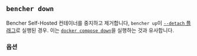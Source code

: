 
## `bencher down`

Bencher Self-Hosted 컨테이너를 중지하고 제거합니다,
`bencher up`이 [`--detach` 플래그][detach flag]로 실행된 경우.
이는 [`docker compose down`][docker compose down]을 실행하는 것과 유사합니다.

<BencherDownCmd />

[docker compose down]: https://docs.docker.com/reference/cli/docker/compose/down/

[detach flag]: #--detach

<DownService />

### 옵션

<Help />